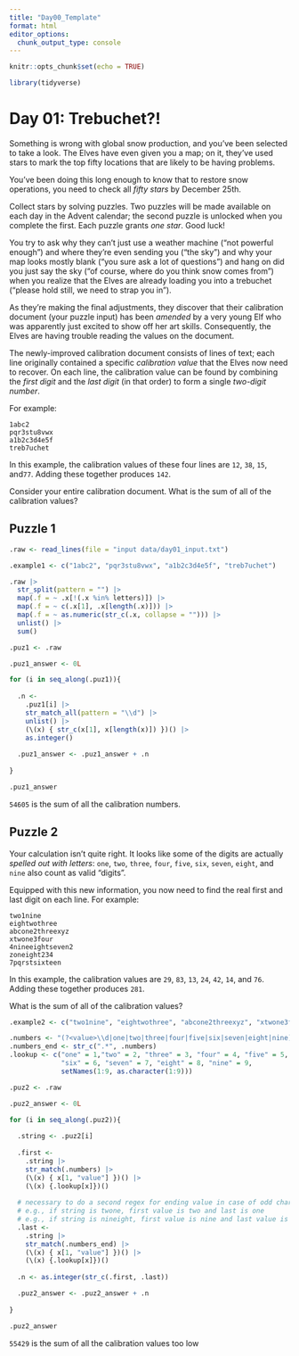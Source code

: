```yaml
---
title: "Day00_Template"
format: html
editor_options: 
  chunk_output_type: console
---
```



```r
knitr::opts_chunk$set(echo = TRUE)

library(tidyverse)
```

# Day 01: Trebuchet?! 

Something is wrong with global snow production, and you've been selected to take a look. The Elves have even given you a map; on it, they've used stars to mark the top fifty locations that are likely to be having problems.

You've been doing this long enough to know that to restore snow operations, you need to check all _fifty stars_ by December 25th.

Collect stars by solving puzzles. Two puzzles will be made available on each day in the Advent calendar; the second puzzle is unlocked when you complete the first. Each puzzle grants *one star*. Good luck!

You try to ask why they can't just use a weather machine ("not powerful enough") and where they're even sending you ("the sky") and why your map looks mostly blank ("you sure ask a lot of questions") and hang on did you just say the sky ("of course, where do you think snow comes from") when you realize that the Elves are already loading you into a trebuchet ("please hold still, we need to strap you in").

As they're making the final adjustments, they discover that their calibration document (your puzzle input) has been *amended* by a very young Elf who was apparently just excited to show off her art skills. Consequently, the Elves are having trouble reading the values on the document.

The newly-improved calibration document consists of lines of text; each line originally contained a specific *calibration value* that the Elves now need to recover. On each line, the calibration value can be found by combining the *first digit* and the *last digit* (in that order) to form a single *two-digit number*.

For example:
```
1abc2
pqr3stu8vwx
a1b2c3d4e5f
treb7uchet
```

In this example, the calibration values of these four lines are `12`, `38`, `15`, and` 77`. Adding these together produces `142`.

Consider your entire calibration document. What is the sum of all of the calibration values?


## Puzzle 1

```r
.raw <- read_lines(file = "input data/day01_input.txt")
```

```r
.example1 <- c("1abc2", "pqr3stu8vwx", "a1b2c3d4e5f", "treb7uchet")

.raw |> 
  str_split(pattern = "") |> 
  map(.f = ~ .x[!(.x %in% letters)]) |> 
  map(.f = ~ c(.x[1], .x[length(.x)])) |> 
  map(.f = ~ as.numeric(str_c(.x, collapse = ""))) |> 
  unlist() |> 
  sum()

.puz1 <- .raw

.puz1_answer <- 0L

for (i in seq_along(.puz1)){
  
  .n <- 
    .puz1[i] |> 
    str_match_all(pattern = "\\d") |> 
    unlist() |> 
    (\(x) { str_c(x[1], x[length(x)]) })() |> 
    as.integer() 
  
  .puz1_answer <- .puz1_answer + .n
  
}

.puz1_answer
```

`54605` is the sum of all the calibration numbers.

## Puzzle 2

Your calculation isn't quite right. It looks like some of the digits are actually *spelled out with letters*: `one`, `two`, `three`, `four`, `five`, `six`, `seven`, `eight`, and `nine` also count as valid "digits".

Equipped with this new information, you now need to find the real first and last digit on each line. For example:

```
two1nine
eightwothree
abcone2threexyz
xtwone3four
4nineeightseven2
zoneight234
7pqrstsixteen
```

In this example, the calibration values are `29`, `83`, `13`, `24`, `42`, `14`, and `76`. Adding these together produces `281`.

What is the sum of all of the calibration values?

```r
.example2 <- c("two1nine", "eightwothree", "abcone2threexyz", "xtwone3four", "4nineeightseven2", "zoneight234", "7pqrstsixteen")

.numbers <- "(?<value>\\d|one|two|three|four|five|six|seven|eight|nine)"
.numbers_end <- str_c(".*", .numbers)
.lookup <- c("one" = 1,"two" = 2, "three" = 3, "four" = 4, "five" = 5, 
             "six" = 6, "seven" = 7, "eight" = 8, "nine" = 9, 
             setNames(1:9, as.character(1:9)))

.puz2 <- .raw

.puz2_answer <- 0L

for (i in seq_along(.puz2)){
  
  .string <- .puz2[i]
  
  .first <- 
    .string |> 
    str_match(.numbers) |> 
    (\(x) { x[1, "value"] })() |> 
    (\(x) {.lookup[x]})()
  
  # necessary to do a second regex for ending value in case of odd character combos
  # e.g., if string is twone, first value is two and last is one
  # e.g., if string is nineight, first value is nine and last value is eight
  .last <- 
    .string |> 
    str_match(.numbers_end) |> 
    (\(x) { x[1, "value"] })() |> 
    (\(x) {.lookup[x]})()
  
  .n <- as.integer(str_c(.first, .last))

  .puz2_answer <- .puz2_answer + .n
  
}

.puz2_answer


```

`55429` is the sum of all the calibration values
too low
